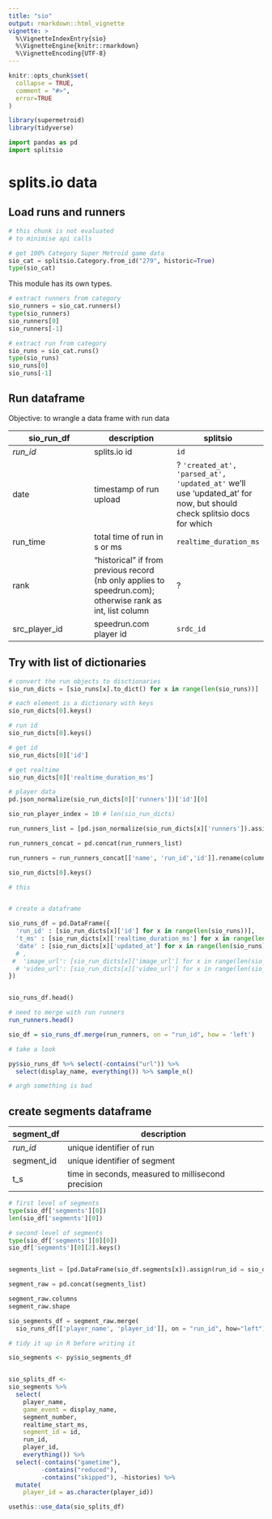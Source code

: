 ```yaml
---
title: "sio"
output: rmarkdown::html_vignette
vignette: >
  %\VignetteIndexEntry{sio}
  %\VignetteEngine{knitr::rmarkdown}
  %\VignetteEncoding{UTF-8}
---
```


```r
knitr::opts_chunk$set(
  collapse = TRUE,
  comment = "#>",
  error=TRUE
)
```

```r
library(supermetroid)
library(tidyverse)
```

```python
import pandas as pd
import splitsio
```


# splits.io data

## Load runs and runners  

```python
# this chunk is not evaluated 
# to minimise api calls

# get 100% Category Super Metroid game data  
sio_cat = splitsio.Category.from_id("279", historic=True)
type(sio_cat)
```

This module has its own types. 


```python
# extract runners from category  
sio_runners = sio_cat.runners()
type(sio_runners)
sio_runners[0]
sio_runners[-1]

# extract run from category
sio_runs = sio_cat.runs()
type(sio_runs)
sio_runs[0]
sio_runs[-1]
```

## Run dataframe

Objective: to wrangle a data frame with run data

sio_run_df | description | splitsio 
- | - | - 
*run_id* | splits.io id | `id` | 
date | timestamp of run upload | ? `'created_at', 'parsed_at', 'updated_at'` we'll use 'updated_at' for now, but should check splitsio docs for which
run_time | total time of run in s or ms | `realtime_duration_ms`
rank | "historical" if from previous record (nb only applies to speedrun.com); otherwise rank as int, list column | ?
src_player_id | speedrun.com player id | `srdc_id`

## Try with list of dictionaries

```python

# convert the run objects to disctionaries
sio_run_dicts = [sio_runs[x].to_dict() for x in range(len(sio_runs))]

# each element is a dictionary with keys
sio_run_dicts[0].keys()

```

```python
# run id
sio_run_dicts[0].keys()

# get id
sio_run_dicts[0]['id']

# get realtime
sio_run_dicts[0]['realtime_duration_ms']

```

```python
# player data
pd.json_normalize(sio_run_dicts[0]['runners'])['id'][0]

sio_run_player_index = 10 # len(sio_run_dicts)

run_runners_list = [pd.json_normalize(sio_run_dicts[x]['runners']).assign(run_id = sio_runs[x].id) for x in range(len(sio_runs))]

run_runners_concat = pd.concat(run_runners_list)

run_runners = run_runners_concat[['name', 'run_id','id']].rename(columns={'id':'player_id', 'name':'player_name'})

sio_run_dicts[0].keys()

# this



```

```python
# create a dataframe

sio_runs_df = pd.DataFrame({
  'run_id' : [sio_run_dicts[x]['id'] for x in range(len(sio_runs))],
  't_ms' : [sio_run_dicts[x]['realtime_duration_ms'] for x in range(len(sio_runs))],
  'date' : [sio_run_dicts[x]['updated_at'] for x in range(len(sio_runs))]
  # ,
 #  'image_url': [sio_run_dicts[x]['image_url'] for x in range(len(sio_runs))],
  # 'video_url': [sio_run_dicts[x]['video_url'] for x in range(len(sio_runs))]
})


sio_runs_df.head()


```

```r
# need to merge with run runners
run_runners.head()

sio_df = sio_runs_df.merge(run_runners, on = "run_id", how = 'left')


```



```r
# take a look 

py$sio_runs_df %>% select(-contains("url")) %>% 
  select(display_name, everything()) %>% sample_n()

# argh something is bad 

```



## create segments dataframe

segment_df | description
- | - 
*run_id* | unique identifier of run
segment_id | unique identifier of segment
t_s | time in seconds, measured to millisecond precision

```python
# first level of segments
type(sio_df['segments'][0])
len(sio_df['segments'][0])

# second level of segments
type(sio_df['segments'][0][0])
sio_df['segments'][0][2].keys()


segments_list = [pd.DataFrame(sio_df.segments[x]).assign(run_id = sio_df.id[x]) for x in range(sio_df.shape[0]) ]

segment_raw = pd.concat(segments_list)

segment_raw.columns
segment_raw.shape

sio_segments_df = segment_raw.merge(
  sio_runs_df[['player_name', 'player_id']], on = "run_id", how="left")


```

```r
# tidy it up in R before writing it

sio_segments <- py$sio_segments_df


sio_splits_df <- 
sio_segments %>% 
  select(
    player_name, 
    game_event = display_name, 
    segment_number, 
    realtime_start_ms, 
    segment_id = id,
    run_id,
    player_id,
    everything()) %>% 
  select(-contains("gametime"),
         -contains("reduced"),
         -contains("skipped"), -histories) %>% 
  mutate(
    player_id = as.character(player_id))

```

```r
usethis::use_data(sio_splits_df)

```
